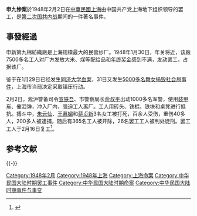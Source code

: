 '''申九惨案'''於1948年2月2日在[[中華民國|中華民國]][[上海|上海]]由中国共产党上海地下组织领导的罢工，是[[第二次国共内战|第二次国共内战]]期间的一件著名事件。

==事發經過==
申新第九棉紡織廠是上海规模最大的民营纱厂。1948年1月30日，年关将近，该廠7500多名工人对厂方发放大米、煤等配给品和[[年终奖金|年终奖金]]感到不满，发动罢工，占据该厂。

鉴于在1月29日已经发生[[同济大学血案|同济大学血案]]，31日又发生[[上海舞潮案|5000多名舞女捣毁社会局事件]]，上海市当局决定采取镇压行动。

2月2日，淞沪警备司令[[宣铁吾|宣铁吾]]、市警察局长[[俞叔平|俞叔平]]出动1000多名军警，使用[[装甲车|装甲车]]、催泪弹，冲入厂内，强迫工人离厂。工人用砖头、铁棍、铁块和桌凳进行抵抗。搏斗中，[[朱云仙|朱云仙]]、[[王慕媚|王慕媚]]和[[蒋贞新|蒋贞新]]3名女工被打死，百余人受伤，重伤40多人，200多人被逮捕，随后有365名工人被开除，26名罢工工人被判处徒刑。罢工工人于2月16日复工<ref>{{Cite web |url=http://www.shtong.gov.cn/newsite/node2/node2245/node4471/node56159/node60643/index.html |title=申九二二斗争及后援活动 |accessdate=2019-04-20 |archive-date=2017-02-25 |archive-url=https://web.archive.org/web/20170225185102/http://www.shtong.gov.cn/Newsite/node2/node2245/node4471/node56159/node60643/index.html |dead-url=no }}</ref>。

==参考文献==
{{Reflist}}

{{-}}
{{第二次国共内战}}

[[Category:1948年2月|Category:1948年2月]]
[[Category:1948年上海|Category:1948年上海]]
[[Category:上海命案|Category:上海命案]]

[[Category:中华民国大陆时期罢工事件|Category:中华民国大陆时期罢工事件]]
[[Category:中华民国大陆时期命案|Category:中华民国大陆时期命案]]
[[Category:中华民国大陆时期事件与事变|Category:中华民国大陆时期事件与事变]]